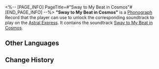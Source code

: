 <%-- [PAGE_INFO]
PageTitle=#"Sway to My Beat in Cosmos"#
[END_PAGE_INFO] --%>
{{Item Infobox
|id          = 210350
|image       = Item Sway to My Beat in Cosmos.png{{subst:void|<!--$UPLOAD:<<SpriteOutput/ItemFigures/210001.png>-<Item Sway to My Beat in Cosmos.png>-<Item Icons>>-->}}
|type        = Disk
|invCategory = Valuables
|rarity      = 3
|effect      = 
|description = A record that can be played on the Express' phonograph. It might be a chance acquisition or a gift from someone else. All sorts of memories surge up when the music plays &mdash; the smiles, encounters, touches, and the excitement of battle. Maybe that is why people still collect records even as society rapidly advances.<br />The current record contains the track "Sway to My Beat in Cosmos."
}}
{{Description|''In a corner unseen by all, I regained my own beat.''}}
'''"Sway to My Beat in Cosmos"''' is a [[Phonograph]] Record that the player can use to unlock the corresponding soundtrack to play on the [[Astral Express]]. It contains the soundtrack [[Sway to My Beat in Cosmos]].

==Other Languages==
{{Other Languages
|en   = "Sway to My Beat in Cosmos"
|zhs  = 《在银河中孤独摇摆》
|zht  = 《在銀河中孤獨搖擺》
|ja   = 『銀河を独り揺蕩う』
|ko   = ≪은하에서 외로이 흔들리며≫
|es   = Columpiándose a solas en el cosmos
|fr   = «&nbsp;Sway to My Beat in Cosmos&nbsp;»
|ru   = Sway to My Beat in Cosmos
|th   = "Sway to My Beat in Cosmos"
|vi   = "Đung Đưa Theo Nhịp Điệu Ngân Hà"
|de   = „Einsamer Swing im Kosmos“
|id   = "Sway to My Beat in Cosmos"
|pt   = "Sway to My Beat in Cosmos"
}}

==Change History==
{{Change History|2.2}}